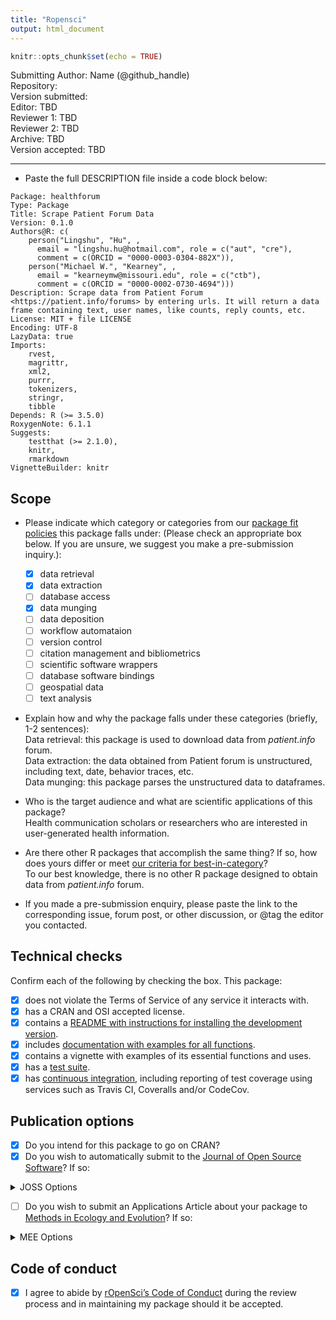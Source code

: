 ```yaml
---
title: "Ropensci"
output: html_document
---
```


```r
knitr::opts_chunk$set(echo = TRUE)
```

Submitting Author: Name (@github_handle)  
Repository:   
Version submitted:   
Editor: TBD  
Reviewer 1: TBD  
Reviewer 2: TBD  
Archive: TBD  
Version accepted: TBD   

---

-   Paste the full DESCRIPTION file inside a code block below:

```
Package: healthforum
Type: Package
Title: Scrape Patient Forum Data
Version: 0.1.0
Authors@R: c(
    person("Lingshu", "Hu", ,
      email = "lingshu.hu@hotmail.com", role = c("aut", "cre"),
      comment = c(ORCID = "0000-0003-0304-882X")), 
    person("Michael W.", "Kearney", ,
      email = "kearneymw@missouri.edu", role = c("ctb"),
      comment = c(ORCID = "0000-0002-0730-4694")))
Description: Scrape data from Patient Forum <https://patient.info/forums> by entering urls. It will return a data frame containing text, user names, like counts, reply counts, etc.
License: MIT + file LICENSE
Encoding: UTF-8
LazyData: true
Imports: 
    rvest,
    magrittr,
    xml2,
    purrr,
    tokenizers,
    stringr,
    tibble
Depends: R (>= 3.5.0)
RoxygenNote: 6.1.1
Suggests: 
    testthat (>= 2.1.0),
    knitr,
    rmarkdown
VignetteBuilder: knitr

```


## Scope 

- Please indicate which category or categories from our [package fit policies](https://ropensci.github.io/dev_guide/policies.html#package-categories) this package falls under: (Please check an appropriate box below. If you are unsure, we suggest you make a pre-submission inquiry.):

	- [x] data retrieval
	- [x] data extraction
	- [ ] database access
	- [x] data munging
	- [ ] data deposition
	- [ ] workflow automataion
	- [ ] version control
	- [ ] citation management and bibliometrics
	- [ ] scientific software wrappers
	- [ ] database software bindings
	- [ ] geospatial data
	- [ ] text analysis
	
- Explain how and why the package falls under these categories (briefly, 1-2 sentences):  
Data retrieval: this package is used to download data from *patient.info* forum.  
Data extraction: the data obtained from Patient forum is unstructured, including text, date, behavior traces, etc.  
Data munging: this package parses the unstructured data to dataframes.  

-   Who is the target audience and what are scientific applications of this package?  
Health communication scholars or researchers who are interested in user-generated health information.

-   Are there other R packages that accomplish the same thing? If so, how does yours differ or meet [our criteria for best-in-category](https://ropensci.github.io/dev_guide/policies.html#overlap)?  
To our best knowledge, there is no other R package designed to obtain data from *patient.info* forum.

-   If you made a pre-submission enquiry, please paste the link to the corresponding issue, forum post, or other discussion, or @tag the editor you contacted.

## Technical checks

Confirm each of the following by checking the box.  This package:

- [x] does not violate the Terms of Service of any service it interacts with. 
- [x] has a CRAN and OSI accepted license.
- [x] contains a [README with instructions for installing the development version](https://ropensci.github.io/dev_guide/building.html#readme). 
- [x] includes [documentation with examples for all functions](https://ropensci.github.io/dev_guide/building.html#documentation).
- [x] contains a vignette with examples of its essential functions and uses.
- [x] has a [test suite](https://ropensci.github.io/dev_guide/building.html#testing).
- [x] has [continuous integration](https://ropensci.github.io/dev_guide/ci.html), including reporting of test coverage using services such as Travis CI, Coveralls and/or CodeCov.

## Publication options

- [x] Do you intend for this package to go on CRAN?  
- [x] Do you wish to automatically submit to the [Journal of Open Source Software](http://joss.theoj.org/)? If so:

<details>
 <summary>JOSS Options</summary>  

  - [x] The package has an **obvious research application** according to [JOSS's definition](https://joss.readthedocs.io/en/latest/submitting.html#submission-requirements).
    - [x] The package contains a `paper.md` matching [JOSS's requirements](https://joss.readthedocs.io/en/latest/submitting.html#what-should-my-paper-contain) with a high-level description in the package root or in `inst/`.
    - [x] The package is deposited in a long-term repository with the DOI: 
    - (*Do not submit your package separately to JOSS*)  
  
</details>

- [ ] Do you wish to submit an Applications Article about your package to [Methods in Ecology and Evolution](http://besjournals.onlinelibrary.wiley.com/hub/journal/10.1111/(ISSN)2041-210X/)? If so:  

<details>
<summary>MEE Options</summary>  

- [ ] The package is novel and will be of interest to the broad readership of the journal. 
- [ ] The manuscript describing the package is no longer than 3000 words.
- [ ] You intend to archive the code for the package in a long-term repository which meets the requirements of the journal (see [MEE's Policy on Publishing Code](http://besjournals.onlinelibrary.wiley.com/hub/journal/10.1111/(ISSN)2041-210X/journal-resources/policy-on-publishing-code.html))
- (*Scope: Do consider MEE's [Aims and Scope](http://besjournals.onlinelibrary.wiley.com/hub/journal/10.1111/(ISSN)2041-210X/aims-and-scope/read-full-aims-and-scope.html) for your manuscript. We make no guarantee that your manuscript will be within MEE scope.*)
- (*Although not required, we strongly recommend having a full manuscript prepared when you submit here.*)
- (*Please do not submit your package separately to Methods in Ecology and Evolution*)

</details>

## Code of conduct

- [x] I agree to abide by [rOpenSci's Code of Conduct](https://ropensci.github.io/dev_guide/policies.html#code-of-conduct) during the review process and in maintaining my package should it be accepted.
